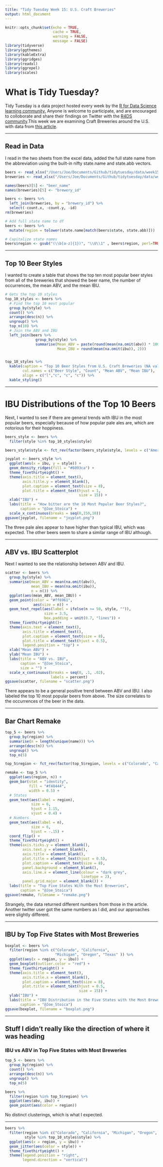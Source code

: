 ```yaml
---
title: "Tidy Tuesday Week 15: U.S. Craft Breweries"
output: html_document
---
```


```r
knitr::opts_chunk$set(echo = TRUE,
                      cache = TRUE,
                      warning = FALSE,
                      message = FALSE)
library(tidyverse)
library(ggthemes)
library(kableExtra)
library(ggridges)
library(readxl)
library(ggrepel)
library(scales)
```

# What is Tidy Tuesday?
Tidy Tuesday is a data project hosted every week by the [R for Data Science learning community.](https://github.com/rfordatascience/tidytuesday) Anyone is welcome to participate, and are encouraged to colloborate and share their findings on Twitter with the [R4DS community](https://twitter.com/R4DScommunity).This week we are examining Craft Breweries around the U.S. with data from [this article](https://www.thrillist.com/news/nation/most-craft-breweries-by-state-united-states). 

***

## Read in Data 
I read in the two sheets from the excel data, added the full state name from the abbreviation
using the built-in nifty state.name and state.abb vectors. 
```r
beers <- read_xlsx("/Users/Joe/Documents/Github/tidytuesday/data/week15_beers.xlsx", sheet = 1)
breweries <- read_xlsx("/Users/Joe/Documents/Github/tidytuesday/data/week15_beers.xlsx", sheet = 2)

names(beers)[5] <- "beer_name" 
names(breweries)[5] <- "brewery_id" 

beers <- beers %>% 
  left_join(breweries, by = "brewery_id") %>% 
  select(-count.x, -count.y, -id)
rm(breweries)

# Add full state name to df
beers <- beers %>% 
  mutate(region = tolower(state.name[match(beers$state, state.abb)]))

# Capitalize state names
beers$region <- gsub("(\\b[a-z]{1})", "\\U\\1" , beers$region, perl=TRUE)
```

*** 

## Top 10 Beer Styles
I wanted to create a table that shows the top ten most popular beer styles from all of the breweries that showed the beer name, the number of occurrences, the mean ABV, and the 
mean IBU. 
```r
# Gets the top 10 styles
top_10_styles <- beers %>% 
  # Find the top 10 most popular
  group_by(style) %>%  
  count() %>% 
  arrange(desc(n)) %>% 
  ungroup() %>% 
  top_n(10) %>% 
  # Join the ABV and IBU
  left_join(beers %>% 
              group_by(style) %>% 
              summarise(Mean_ABV = paste(round(mean(na.omit(abv)) * 100, 2), "%"),
                        Mean_IBU = round(mean(na.omit(ibu)), 2))) 


top_10_styles %>% 
  kable(caption = "Top 10 Beer Styles from U.S. Craft Breweries (NA values omitted)",
        col.names = c("Beer Style", "Count", "Mean ABV", "Mean IBU"),
        align = c("l","c", "c", "c")) %>% 
  kable_styling() 
```


***

# IBU Distributions of the Top 10 Beers
Next, I wanted to see if there are general trends with IBU in the most popular beers,
especially because of how popular pale ales are, which are notorious for their hoppiness.
```r
beers_style <- beers %>% 
  filter(style %in% top_10_styles$style)

beers_style$style <- fct_rev(factor(beers_style$style, levels = c("American IPA", "American Pale Ale (APA)", "American Amber / Red Ale", "American Blonde Ale", "American Double / Imperial IPA", "American Pale Wheat Ale", "American Brown Ale", "American Porter", "Saison / Farmhouse Ale", "Witbier")))

joyplot <- beers_style %>% 
  ggplot(aes(x = ibu, y = style)) +
  geom_density_ridges(fill = "#6093ca") + 
  theme_fivethirtyeight() +
  theme(axis.title = element_text(),
        axis.title.y = element_blank(),
        plot.caption = element_text(size = 8),
        plot.title = element_text(hjust = 1,
                                  size = 15)) +
  xlab("IBU") +
  labs(title = "How bitter are the 10 Most Popular Beer Styles?",
       caption = "@Joe_Stoica") + 
  scale_x_continuous(breaks = seq(0,150,10))
ggsave(joyplot, filename = "joyplot.png")
```

The three pale ales appear to have higher than typical IBU, which was expected. 
The other beers seem to share a similar range of IBU although.

***

## ABV vs. IBU Scatterplot
Next I wanted to see the relationship between ABV and IBU.
```r
scatter <- beers %>% 
  group_by(style) %>%  
  summarise(mean_ABV = mean(na.omit(abv)),
            mean_IBU = mean(na.omit(ibu)),
            n = n()) %>% 
  ggplot(aes(mean_ABV, mean_IBU)) + 
  geom_point(color = "#ff6961",
             aes(size = n)) +
  geom_text_repel(aes(label = ifelse(n >= 50, style, "")),
                  size = 3.5,
                  box.padding = unit(0.7, "lines")) +
  theme_fivethirtyeight()+
  theme(axis.text = element_text(),
        axis.title = element_text(),
        plot.caption = element_text(size = 8),
        plot.title = element_text(hjust = 0.5),
        legend.position = "top") +
  xlab("Mean ABV") + 
  ylab("Mean IBU") +
  labs(title = "ABV vs. IBU",
       caption = "@Joe_Stoica",
       size = "") +
  scale_x_continuous(breaks = seq(0, .1, .02),
                     labels = percent) 
ggsave(scatter, filename = "scatter.png")
```

There appears to be a general positive trend between ABV and IBU. I also labeled 
the top 10 most popular beers from above. The size correlates to the occurrences 
of the beer in the data. 

***

## Bar Chart Remake
```r
top_5 <- beers %>% 
  group_by(region) %>% 
  summarise(n = length(unique(name))) %>% 
  arrange(desc(n)) %>% 
  ungroup() %>% 
  top_n(5) 

top_5$region <- fct_rev(factor(top_5$region, levels = c("Colorado", "California", "Michigan", "Oregon", "Texas" )))

remake <- top_5 %>% 
  ggplot(aes(region, n)) +
  geom_bar(stat = "identity", 
           fill = "#f48444",
           width = 0.5) +
  # States
  geom_text(aes(label = region),
            size = 6,
            hjust = 1.15,
            vjust = 0.4) + 
  # Numbers
  geom_text(aes(label = n),
            size = 6,
            hjust = -.15) +
  coord_flip() +
  theme_fivethirtyeight() +
  theme(axis.ticks.y = element_blank(),
        axis.text.y = element_blank(),
        axis.title = element_blank(),
        plot.title = element_text(hjust = 0.5),
        plot.caption = element_text(size = 8),
        panel.background = element_blank(),
        axis.line.x = element_line(colour = "dark grey",
                                   linetype = 2),
        panel.grid.major = element_blank()) + 
  labs(title = "Top Five States With the Most Breweries",
       caption = "@Joe_Stoica")
ggsave(remake, filename = "remake.png")
```

Strangely, the data returned different numbers from those in the article. Another 
twitter user got the same numbers as I did, and our approaches were slightly different.

***

## IBU by Top Five States with Most Breweries 
```r
boxplot <- beers %>% 
  filter(region %in% c("Colorado", "California", 
                       "Michigan", "Oregon", "Texas" )) %>% 
  ggplot(aes(x = region, y = ibu)) + 
  geom_boxplot(outlier.color = "red") + 
  theme_fivethirtyeight() +
  theme(axis.title = element_text(),
        axis.title.x = element_blank(),
        plot.caption = element_text(size = 8),
        plot.title = element_text(hjust = 0.5,
                                  size = 15)) +
  ylab("IBU") +
  labs(title = "IBU Distribution in the Five States with the Most Breweries",
       caption = "@Joe_Stoica")
ggsave(boxplot, filename = "boxplot.png")
```

***

## Stuff I didn't really like the direction of where it was heading
### IBU vs ABV in Top Five States with Most Breweries
```r
top_5 <- beers %>% 
  group_by(region) %>%  
  count() %>% 
  arrange(desc(n)) %>% 
  ungroup() %>% 
  top_n(5)

beers %>% 
  filter(region %in% top_5$region) %>% 
  ggplot(aes(abv, ibu)) +
  geom_point(aes(color = region))
```

No distinct clusterings, which is what I expected.

***

```r
beers %>% 
  filter(region %in% c("Colorado", "California", "Michigan", "Oregon", "Texas"),
         style %in% top_10_styles$style) %>% 
  ggplot(aes(x = region, y = ibu)) +
  geom_jitter(aes(color = style)) + 
  theme_fivethirtyeight() +
  theme(legend.position = "right",
        legend.direction = "vertical")
```
